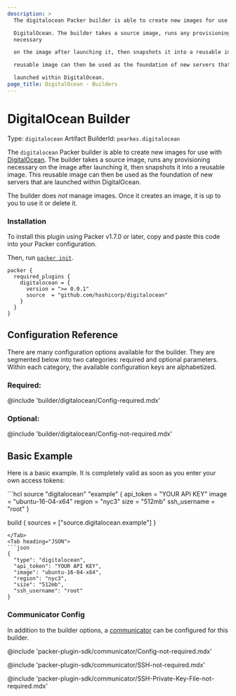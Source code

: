 ```yaml
---
description: >
  The digitalocean Packer builder is able to create new images for use with

  DigitalOcean. The builder takes a source image, runs any provisioning
  necessary

  on the image after launching it, then snapshots it into a reusable image. This

  reusable image can then be used as the foundation of new servers that are

  launched within DigitalOcean.
page_title: DigitalOcean - Builders
---
```


# DigitalOcean Builder

Type: `digitalocean`
Artifact BuilderId: `pearkes.digitalocean`

The `digitalocean` Packer builder is able to create new images for use with
[DigitalOcean](https://www.digitalocean.com). The builder takes a source image,
runs any provisioning necessary on the image after launching it, then snapshots
it into a reusable image. This reusable image can then be used as the
foundation of new servers that are launched within DigitalOcean.

The builder does _not_ manage images. Once it creates an image, it is up to you
to use it or delete it.

### Installation

To install this plugin using Packer v1.7.0 or later, copy and paste this code
into your Packer configuration.

Then, run [`packer init`](https://www.packer.io/docs/commands/init).


```hcl
packer {
  required_plugins {
    digitalocean = {
      version = ">= 0.0.1"
      source  = "github.com/hashicorp/digitalocean"
    }
  }
}
```

## Configuration Reference

There are many configuration options available for the builder. They are
segmented below into two categories: required and optional parameters. Within
each category, the available configuration keys are alphabetized.

### Required:

@include 'builder/digitalocean/Config-required.mdx'

### Optional:

@include 'builder/digitalocean/Config-not-required.mdx'

## Basic Example

Here is a basic example. It is completely valid as soon as you enter your own
access tokens:

<Tabs>
<Tab heading="HCL2">
```hcl
source "digitalocean" "example" {
  api_token    = "YOUR API KEY"
  image        = "ubuntu-16-04-x64"
  region       = "nyc3"
  size         = "512mb"
  ssh_username = "root"
}

build {
  sources = ["source.digitalocean.example"]
}
```
</Tab>
<Tab heading="JSON">
```json
{
  "type": "digitalocean",
  "api_token": "YOUR API KEY",
  "image": "ubuntu-16-04-x64",
  "region": "nyc3",
  "size": "512mb",
  "ssh_username": "root"
}
```
</Tab>
<Tabs>

### Communicator Config

In addition to the builder options, a
[communicator](/docs/templates/legacy_json_templates/communicator) can be configured for this builder.

@include 'packer-plugin-sdk/communicator/Config-not-required.mdx'

@include 'packer-plugin-sdk/communicator/SSH-not-required.mdx'

@include 'packer-plugin-sdk/communicator/SSH-Private-Key-File-not-required.mdx'
